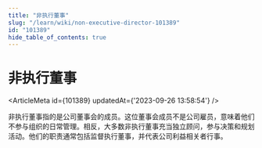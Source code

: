 ```yaml
---
title: "非执行董事"
slug: "/learn/wiki/non-executive-director-101389"
id: "101389"
hide_table_of_contents: true
---
```



# 非执行董事

<ArticleMeta id={101389} updatedAt={'2023-09-26 13:58:54'} />
<div className='border-solid border-b border-t-0 my-4 border-[var(--ifm-color-gray-300)]' />

非执行董事指的是公司董事会的成员。这位董事会成员不是公司雇员，意味着他们不参与组织的日常管理。相反，大多数非执行董事充当独立顾问，参与决策和规划活动。他们的职责通常包括监督执行董事，并代表公司利益相关者行事。
